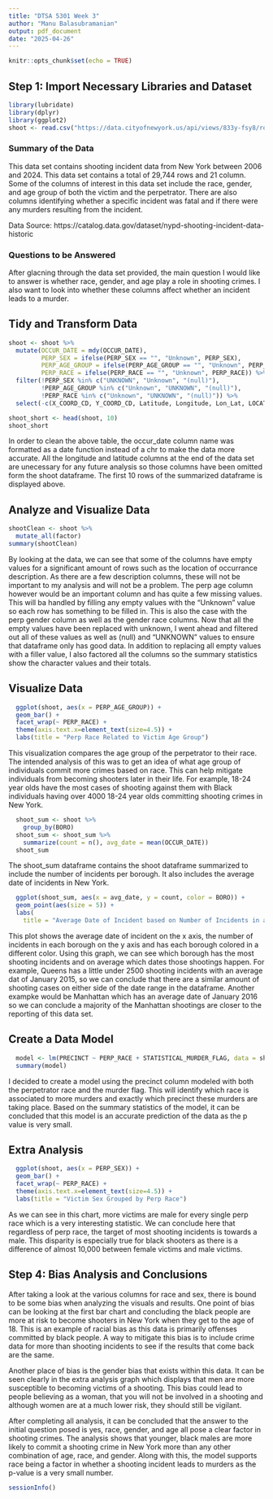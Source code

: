 ```yaml
---
title: "DTSA 5301 Week 3"
author: "Manu Balasubramanian"
output: pdf_document
date: "2025-04-26"
---
```


```r
knitr::opts_chunk$set(echo = TRUE)
```

## Step 1: Import Necessary Libraries and Dataset

```r
library(lubridate)
library(dplyr)
library(ggplot2)
shoot <- read.csv("https://data.cityofnewyork.us/api/views/833y-fsy8/rows.csv?accessType=DOWNLOAD")
```

### Summary of the Data
This data set contains shooting incident data from New York between 2006 and 2024. This data set contains a total of 29,744 rows and 21 column. Some of the columns of interest in this data set include the race, gender, and age group of both the victim and the perpetrator. There are also columns identifying whether a specific incident was fatal and if there were any murders resulting from the incident. 

Data Source: https://catalog.data.gov/dataset/nypd-shooting-incident-data-historic

### Questions to be Answered
After glacning through the data set provided, the main question I would like to answer is whether race, gender, and age play a role in shooting crimes. I also want to look into whether these columns affect whether an incident leads to a murder.

## Tidy and Transform Data
```r
shoot <- shoot %>%
  mutate(OCCUR_DATE = mdy(OCCUR_DATE),
         PERP_SEX = ifelse(PERP_SEX == "", "Unknown", PERP_SEX),
         PERP_AGE_GROUP = ifelse(PERP_AGE_GROUP == "", "Unknown", PERP_AGE_GROUP),
         PERP_RACE = ifelse(PERP_RACE == "", "Unknown", PERP_RACE)) %>%
  filter(!PERP_SEX %in% c("UNKNOWN", "Unknown", "(null)"), 
         !PERP_AGE_GROUP %in% c("Unknown", "UNKNOWN", "(null)"),
         !PERP_RACE %in% c("Unknown", "UNKNOWN", "(null)")) %>%
  select(-c(X_COORD_CD, Y_COORD_CD, Latitude, Longitude, Lon_Lat, LOCATION_DESC, LOC_CLASSFCTN_DESC, LOC_OF_OCCUR_DESC))

shoot_short <- head(shoot, 10)
shoot_short
```

In order to clean the above table, the occur_date column name was formatted as a date function instead of a chr to make the data more accurate. All the longitude and latitude columns at the end of the data set are unecessary for any future analysis so those columns have been omitted form the shoot dataframe. The first 10 rows of the summarized dataframe is displayed above.

## Analyze and Visualize Data
```r
shootClean <- shoot %>%
  mutate_all(factor)
summary(shootClean)
```

By looking at the data, we can see that some of the columns have empty values for a significant amount of rows such as the location of occurrance description. As there are a few description columns, these will not be important to my analysis and will not be a problem. The perp age column however would be an important column and has quite a few missing values. This will ba handled by filling any empty values with the "Unknown" value so each row has something to be filled in. This is also the case with the perp gender column as well as the gender race columns. Now that all the empty values have been replaced with unknown, I went ahead and filtered out all of these values as well as (null) and "UNKNOWN" values to ensure that dataframe only has good data. In addition to replacing all empty values with a filler value, I also factored all the columns so the summary statistics show the character values and their totals.

## Visualize Data
```r
  ggplot(shoot, aes(x = PERP_AGE_GROUP)) + 
  geom_bar() + 
  facet_wrap(~ PERP_RACE) + 
  theme(axis.text.x=element_text(size=4.5)) + 
  labs(title = "Perp Race Related to Victim Age Group")
```

This visualization compares the age group of the perpetrator to their race. The intended analysis of this was to get an idea of what age group of individuals commit more crimes based on race. This can help mitigate individuals from becoming shooters later in their life. For example, 18-24 year olds have the most cases of shooting against them with Black individuals having over 4000 18-24 year olds committing shooting crimes in New York.

```r
  shoot_sum <- shoot %>%
    group_by(BORO)
  shoot_sum <- shoot_sum %>%
    summarize(count = n(), avg_date = mean(OCCUR_DATE))
  shoot_sum
```

The shoot_sum dataframe contains the shoot dataframe summarized to include the number of incidents per borough. It also includes the average date of incidents in New York.

```r
  ggplot(shoot_sum, aes(x = avg_date, y = count, color = BORO)) + 
  geom_point(aes(size = 5)) +
  labs(
    title = "Average Date of Incident based on Number of Incidents in a Borough")
```

This plot shows the average date of incident on the x axis, the number of incidents in each borough on the y axis and has each borough colored in a different color. Using this graph, we can see which borough has the most shooting incidents and on average which dates those shootings happen. For example, Queens has a little under 2500 shooting incidents with an average dat of January 2015, so we can conclude that there are a similar amount of shooting cases on either side of the date range in the dataframe. Another exampke would be Manhattan which has an average date of January 2016 so we can conclude a majority of the Manhattan shootings are closer to the reporting of this data set.

## Create a Data Model
```r
  model <- lm(PRECINCT ~ PERP_RACE + STATISTICAL_MURDER_FLAG, data = shoot)
  summary(model)
```

I decided to create a model using the precinct column modeled with both the perpetrator race and the murder flag. This will identify which race is associated to more murders and exactly which precinct these murders are taking place. Based on the summary statistics of the model, it can be concluded that this model is an accurate prediction of the data as the p value is very small.

## Extra Analysis

```r
  ggplot(shoot, aes(x = PERP_SEX)) + 
  geom_bar() + 
  facet_wrap(~ PERP_RACE) + 
  theme(axis.text.x=element_text(size=4.5)) + 
  labs(title = "Victim Sex Grouped by Perp Race")
```
As we can see in this chart, more victims are male for every single perp race which is a very interesting statistic. We can conclude here that regardless of perp race, the target of most shooting incidents is towards a male. This disparity is especially true for black shooters as there is a difference of almost 10,000 between female victims and male victims.

## Step 4: Bias Analysis and Conclusions
After taking a look at the various columns for race and sex, there is bound to be some bias when analyzing the visuals and results. One point of bias can be looking at the first bar chart and concluding the black people are more at risk to become shooters in New York when they get to the age of 18. This is an example of racial bias as this data is primarily offenses committed by black people. A way to mitigate this bias is to include crime data for more than shooting incidents to see if the results that come back are the same.

Another place of bias is the gender bias that exists within this data. It can be seen clearly in the extra analysis graph which displays that men are more susceptible to becoming victims of a shooting. This bias could lead to people believing as a woman, that you will not be involved in a shooting and although women are at a much lower risk, they should still be vigilant.

After completing all analysis, it can be concluded that the answer to the initial question posed is yes, race, gender, and age all pose a clear factor in shooting crimes. The analysis shows that younger, black males are more likely to commit a shooting crime in New York more than any other combination of age, race, and gender. Along with this, the model supports race being a factor in whether a shooting incident leads to murders as the p-value is a very small number.


```r
sessionInfo()
```